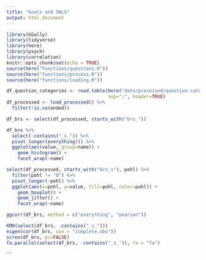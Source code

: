 ```yaml
---
title: "Goals and SWLS"
output: html_document
---
```


```r
library(GGally)
library(tidyverse)
library(here)
library(psych)
library(correlation)
knitr::opts_chunk$set(echo = TRUE)
source(here("functions/questions.R"))
source(here("functions/process.R"))
source(here("functions/loading.R"))
```

```r
df_question_categories <- read.table(here("data/processed/question-categories.csv"),
                                     sep=";", header=TRUE)
df_processed <- load_processed() %>%
  filter(!is.na(ended))
```

```r
df_brs <- select(df_processed, starts_with("brs_"))
```

```r
df_brs %>%
  select(-contains("_s_")) %>%
  pivot_longer(everything()) %>%
  ggplot(aes(value, group=name)) +
    geom_histogram() +
    facet_wrap(~name)
```

```r
select(df_processed, starts_with("brs_s"), pohl) %>%
  filter(pohl != "O") %>%
  pivot_longer(-pohl) %>%
  ggplot(aes(x=pohl, y=value, fill=pohl, color=pohl)) +
    geom_boxplot() +
    geom_jitter() + 
    facet_wrap(~name)
```
```r
ggcorr(df_brs, method = c("everything", "pearson")) 
```

```r
KMO(select(df_brs, -contains("_s_")))
eigen(cor(df_brs, use = "complete.obs"))
scree(df_brs, pc=FALSE)
fa.parallel(select(df_brs, -contains("_s_")), fa = "fa")
```
```

